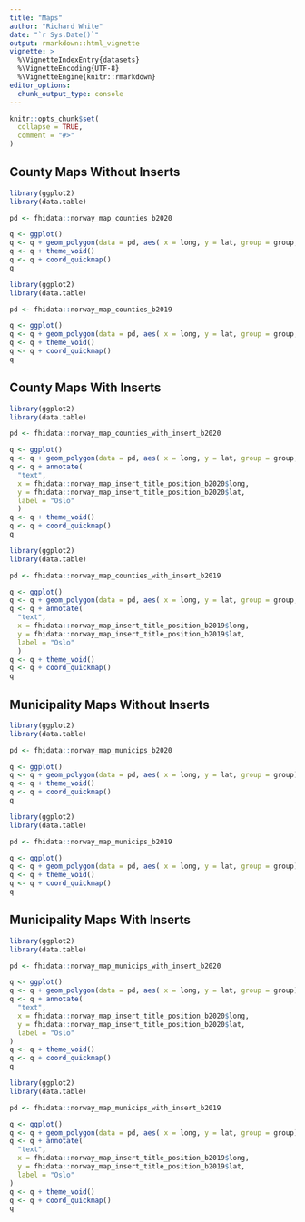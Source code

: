 ```yaml
---
title: "Maps"
author: "Richard White"
date: "`r Sys.Date()`"
output: rmarkdown::html_vignette
vignette: >
  %\VignetteIndexEntry{datasets}
  %\VignetteEncoding{UTF-8}
  %\VignetteEngine{knitr::rmarkdown}
editor_options: 
  chunk_output_type: console
---
```


```r
knitr::opts_chunk$set(
  collapse = TRUE,
  comment = "#>"
)
```


## County Maps Without Inserts

```r
library(ggplot2)
library(data.table)

pd <- fhidata::norway_map_counties_b2020

q <- ggplot()
q <- q + geom_polygon(data = pd, aes( x = long, y = lat, group = group, fill=location_code), color="black")
q <- q + theme_void()
q <- q + coord_quickmap()
q
```

```r
library(ggplot2)
library(data.table)

pd <- fhidata::norway_map_counties_b2019

q <- ggplot()
q <- q + geom_polygon(data = pd, aes( x = long, y = lat, group = group, fill=location_code), color="black")
q <- q + theme_void()
q <- q + coord_quickmap()
q
```

## County Maps With Inserts

```r
library(ggplot2)
library(data.table)

pd <- fhidata::norway_map_counties_with_insert_b2020

q <- ggplot()
q <- q + geom_polygon(data = pd, aes( x = long, y = lat, group = group, fill=location_code), color="black")
q <- q + annotate(
  "text", 
  x = fhidata::norway_map_insert_title_position_b2020$long, 
  y = fhidata::norway_map_insert_title_position_b2020$lat,
  label = "Oslo"
  )
q <- q + theme_void()
q <- q + coord_quickmap()
q
```

```r
library(ggplot2)
library(data.table)

pd <- fhidata::norway_map_counties_with_insert_b2019

q <- ggplot()
q <- q + geom_polygon(data = pd, aes( x = long, y = lat, group = group, fill=location_code), color="black")
q <- q + annotate(
  "text", 
  x = fhidata::norway_map_insert_title_position_b2019$long, 
  y = fhidata::norway_map_insert_title_position_b2019$lat,
  label = "Oslo"
  )
q <- q + theme_void()
q <- q + coord_quickmap()
q
```

## Municipality Maps Without Inserts

```r
library(ggplot2)
library(data.table)

pd <- fhidata::norway_map_municips_b2020

q <- ggplot()
q <- q + geom_polygon(data = pd, aes( x = long, y = lat, group = group), color="black", fill="white")
q <- q + theme_void()
q <- q + coord_quickmap()
q
```

```r
library(ggplot2)
library(data.table)

pd <- fhidata::norway_map_municips_b2019

q <- ggplot()
q <- q + geom_polygon(data = pd, aes( x = long, y = lat, group = group), color="black", fill="white")
q <- q + theme_void()
q <- q + coord_quickmap()
q
```

## Municipality Maps With Inserts

```r
library(ggplot2)
library(data.table)

pd <- fhidata::norway_map_municips_with_insert_b2020

q <- ggplot()
q <- q + geom_polygon(data = pd, aes( x = long, y = lat, group = group), color="black", fill="white")
q <- q + annotate(
  "text", 
  x = fhidata::norway_map_insert_title_position_b2020$long, 
  y = fhidata::norway_map_insert_title_position_b2020$lat,
  label = "Oslo"
)
q <- q + theme_void()
q <- q + coord_quickmap()
q
```

```r
library(ggplot2)
library(data.table)

pd <- fhidata::norway_map_municips_with_insert_b2019

q <- ggplot()
q <- q + geom_polygon(data = pd, aes( x = long, y = lat, group = group), color="black", fill="white")
q <- q + annotate(
  "text", 
  x = fhidata::norway_map_insert_title_position_b2019$long, 
  y = fhidata::norway_map_insert_title_position_b2019$lat,
  label = "Oslo"
)
q <- q + theme_void()
q <- q + coord_quickmap()
q
```


